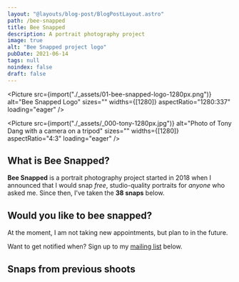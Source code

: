 ```yaml
---
layout: "@layouts/blog-post/BlogPostLayout.astro"
path: /bee-snapped
title: Bee Snapped
description: A portrait photography project
image: true
alt: "Bee Snapped project logo"
pubDate: 2021-06-14
tags: null
noindex: false
draft: false
---
```



<Picture
  src={import("./_assets/01-bee-snapped-logo-1280px.png")}
  alt="Bee Snapped Logo"
  sizes=""
  widths={[1280]}
  aspectRatio="1280:337"
  loading="eager"
/>

<Picture
  src={import("./_assets/_000-tony-1280px.jpg")}
  alt="Photo of Tony Dang with a camera on a tripod"
  sizes=""
  widths={[1280]}
  aspectRatio="4:3"
  loading="eager"
/>

## What is Bee Snapped?

**Bee Snapped** is a portrait photography project started in 2018 when I
announced that I would snap _free_, studio-quality portraits for _anyone_ who
asked me. Since then, I've taken the **38 snaps** below.

## Would you like to bee snapped?

At the moment, I am not taking new appointments, but plan to in the future.

Want to get notified when? Sign up to my [mailing list](#subscription-form)
below.

## Snaps from previous shoots

<Gallery />

